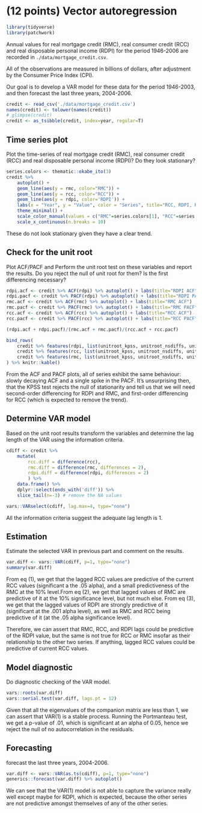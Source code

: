 # (12 points) Vector autoregression

```r
library(tidyverse)
library(patchwork)
```

Annual values for real mortgage credit (RMC), real consumer credit (RCC) and real disposable personal income (RDPI) for the period 1946-2006 are recorded in `./data/mortgage_credit.csv`. 

All of the observations are measured in billions of dollars, after adjustment by the Consumer Price Index (CPI). 

Our goal is to develop a VAR model for these data for the period 1946-2003, and then forecast the last three years, 2004-2006. 


```r
credit <- read_csv('./data/mortgage_credit.csv')
names(credit) <- tolower(names(credit))
# glimpse(credit)
credit <- as_tsibble(credit, index=year, regular=T)
```

## Time series plot

Plot the time-series of real mortgage credit (RMC), real consumer credit (RCC) and real disposable personal income (RDPI)? Do they look stationary?

```r
series.colors <- thematic::okabe_ito(3)
credit %>%
	autoplot() +
	geom_line(aes(y = rmc, color="RMC")) +
	geom_line(aes(y = rcc, color="RCC")) +
	geom_line(aes(y = rdpi, color='RDPI')) +
	labs(x = "Year", y = "Value", color = "Series", title="RCC, RDPI, RMC 1946-2006") +
	theme_minimal() +
	scale_color_manual(values = c("RMC"=series.colors[1], "RCC"=series.colors[2], "RDPI"=series.colors[3])) + 
	scale_x_continuous(n.breaks = 10)
```

These do not look stationary given they have a clear trend.

## Check for the unit root

Plot ACF/PACF and Perform the unit root test on these variables and report the results. Do you reject the null of unit root for them? Is the first differencing necessary? 

```r
rdpi.acf <- credit %>% ACF(rdpi) %>% autoplot() + labs(title="RDPI ACF")
rdpi.pacf <- credit %>% PACF(rdpi) %>% autoplot() + labs(title="RDPI PACF")
rmc.acf <- credit %>% ACF(rmc) %>% autoplot() + labs(title="RMC ACF")
rmc.pacf <- credit %>% PACF(rmc) %>% autoplot() + labs(title="RMC PACF")
rcc.acf <- credit %>% ACF(rcc) %>% autoplot() + labs(title="RCC ACF")
rcc.pacf <- credit %>% PACF(rcc) %>% autoplot() + labs(title="RCC PACF")

(rdpi.acf + rdpi.pacf)/(rmc.acf + rmc.pacf)/(rcc.acf + rcc.pacf)
```


```r
bind_rows(
	credit %>% features(rdpi, list(unitroot_kpss, unitroot_nsdiffs, unitroot_ndiffs)) %>% mutate(series="RDPI", .before=kpss_stat),
	credit %>% features(rcc, list(unitroot_kpss, unitroot_nsdiffs, unitroot_ndiffs)) %>% mutate(series="RCC", .before=kpss_stat),
	credit %>% features(rmc, list(unitroot_kpss, unitroot_nsdiffs, unitroot_ndiffs)) %>% mutate(series="RMC", .before=kpss_stat)
) %>% knitr::kable()
```

From the ACF and PACF plots, all of series exhibit the same behaviour: slowly decaying ACF and a single spike in the PACF. It's unsurprising then, that the KPSS test rejects the null of stationarity and tell us that we will need second-order differencing for RDPI and RMC, and first-order differencing for RCC (which is expected to remove the trend).


## Determine VAR model

Based on the unit root results transform the variables and determine the lag length of the VAR using the information criteria.

```r
cdiff <- credit %>%
	mutate(
		rcc.diff = difference(rcc),
		rmc.diff = difference(rmc, differences = 2),
		rdpi.diff = difference(rdpi, differences = 2)
		) %>%
	data.frame() %>%
	dplyr::select(ends_with('diff')) %>%
	slice_tail(n=-3) # remove the NA values
```

```r
vars::VARselect(cdiff, lag.max=4, type="none")
```

All the information criteria suggest the adequate lag length is 1.

## Estimation 

Estimate the selected VAR in previous part and comment on the results.

```r
var.diff <- vars::VAR(cdiff, p=1, type="none")
summary(var.diff)
```


From eq (1), we get that the lagged RCC values are predictive of the current RCC values (significant a the .05 alpha), and a small predictiveness of the RMC at the 10% level.From eq (2), we get that lagged values of RMC are predictive of it at the 10% significance level, but not much else. From eq (3), we get that the lagged values of RDPI are strongly predictive of it (significant at the .001 alpha level), as well as RMC and RCC being predictive of it (at the .05 alpha significance level).

Therefore, we can assert that RMC, RCC, and RDPI lags could be predictive of the RDPI value, but the same is not true for RCC or RMC insofar as their relationship to the other two series. If anything, lagged RCC values could be predictive of current RCC values.


## Model diagnostic

Do diagnostic checking of the VAR model.

```r
vars::roots(var.diff)
vars::serial.test(var.diff, lags.pt = 12)
```

Given that all the eigenvalues of the companion matrix are less than 1, we can assert that VAR(1) is a stable process. Running the Portmanteau test, we get a p-value of .01, which is significant at an alpha of 0.05, hence we reject the null of no autocorrelation in the residuals.


## Forecasting

forecast the last three years, 2004-2006.


```r
var.diff <- vars::VAR(as.ts(cdiff), p=1, type="none")
generics::forecast(var.diff) %>% autoplot() 
```

We can see that the VAR(1) model is not able to capture the variance really well except maybe for RDPI, which is expected, because the other series are not predictive amongst themselves of any of the other series.
